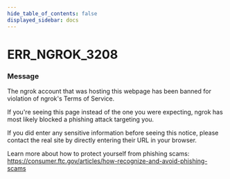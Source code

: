 ```yaml
---
hide_table_of_contents: false
displayed_sidebar: docs
---
```



# ERR_NGROK_3208

### Message

The ngrok account that was hosting this webpage has been banned for violation of ngrok's Terms of Service.

If you're seeing this page instead of the one you were expecting, ngrok has most likely blocked a phishing attack targeting you.

If you did enter any sensitive information before seeing this notice, please contact the real site by directly entering their URL in your browser.

Learn more about how to protect yourself from phishing scams:
https://consumer.ftc.gov/articles/how-recognize-and-avoid-phishing-scams

<ErrorDetails error="err_ngrok_3208" />
